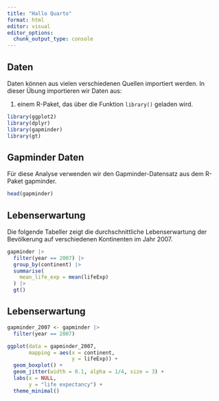 ```yaml
---
title: "Hallo Quarto"
format: html
editor: visual
editor_options: 
  chunk_output_type: console
---
```


## Daten

Daten können aus vielen verschiedenen Quellen importiert werden. In dieser Übung importieren wir Daten aus:

1.  einem R-Paket, das über die Funktion `library()` geladen wird.

```r
library(ggplot2)
library(dplyr)
library(gapminder)
library(gt)
```

## Gapminder Daten

Für diese Analyse verwenden wir den Gapminder-Datensatz aus dem R-Paket gapminder.

```r
head(gapminder)
```

## Lebenserwartung

Die folgende Tabeller zeigt die durchschnittliche Lebenserwartung der Bevölkerung auf verschiedenen Kontinenten im Jahr 2007.

```r
gapminder |> 
  filter(year == 2007) |> 
  group_by(continent) |>
  summarise(
    mean_life_exp = mean(lifeExp)
  ) |> 
  gt() 

```

## Lebenserwartung

```r

gapminder_2007 <- gapminder |> 
  filter(year == 2007)

ggplot(data = gapminder_2007, 
       mapping = aes(x = continent, 
                     y = lifeExp)) +
  geom_boxplot() +
  geom_jitter(width = 0.1, alpha = 1/4, size = 3) +
  labs(x = NULL,
       y = "life expectancy") +
  theme_minimal() 

```
